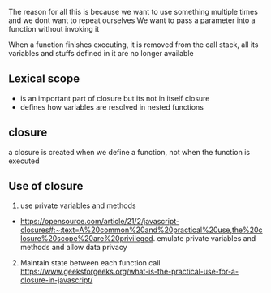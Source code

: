 The reason for all this is because we want to use something multiple times and we dont want to repeat ourselves
We want to pass a parameter into a function without invoking it

When a function finishes executing, it is removed from the call stack, all its variables and stuffs defined in it are no longer available

## Lexical scope

- is an important part of closure but its not in itself closure
- defines how variables are resolved in nested functions

## closure

a closure is created when we define a function, not when the function is executed

## Use of closure

1. use private variables and methods

- https://opensource.com/article/21/2/javascript-closures#:~:text=A%20common%20and%20practical%20use,the%20closure%20scope%20are%20privileged.
  emulate private variables and methods and allow data privacy

2. Maintain state between each function call
   https://www.geeksforgeeks.org/what-is-the-practical-use-for-a-closure-in-javascript/
